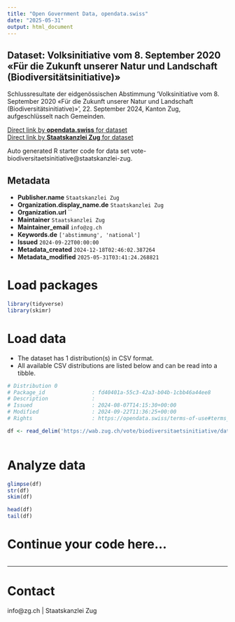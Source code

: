 ```yaml
---
title: "Open Government Data, opendata.swiss"
date: "2025-05-31"
output: html_document
---
```


## Dataset: Volksinitiative vom 8. September 2020 «Für die Zukunft unserer Natur und Landschaft (Biodiversitätsinitiative)»

Schlussresultate der eidgenössischen Abstimmung 'Volksinitiative vom 8. September 2020 «Für die Zukunft unserer Natur und Landschaft (Biodiversitätsinitiative)»', 22. September 2024, Kanton Zug, aufgeschlüsselt nach Gemeinden.

[Direct link by **opendata.swiss** for dataset](https://opendata.swiss/de/dataset/volksinitiative-vom-8-september-2020-fur-die-zukunft-unserer-natur-und-landschaft-biodiversitat)<br>
[Direct link by **Staatskanzlei Zug** for dataset](https://wab.zug.ch/vote/biodiversitaetsinitiative/data)

Auto generated R starter code for data set vote-biodiversitaetsinitiative@staatskanzlei-zug.

## Metadata

- **Publisher.name** `Staatskanzlei Zug`
- **Organization.display_name.de** `Staatskanzlei Zug`
- **Organization.url** ``
- **Maintainer** `Staatskanzlei Zug`
- **Maintainer_email** `info@zg.ch`
- **Keywords.de** `['abstimmung', 'national']`
- **Issued** `2024-09-22T00:00:00`
- **Metadata_created** `2024-12-18T02:46:02.387264`
- **Metadata_modified** `2025-05-31T03:41:24.268821`


# Load packages

```r

library(tidyverse)
library(skimr)

```

# Load data

-   The dataset has 1 distribution(s) in CSV format.
-   All available CSV distributions are listed below and can be read into a tibble.

```r

# Distribution 0
# Package_id               : fd40401a-55c3-42a3-b04b-1cbb46a44ee8
# Description              : 
# Issued                   : 2024-08-07T14:15:30+00:00
# Modified                 : 2024-09-22T11:36:25+00:00
# Rights                   : https://opendata.swiss/terms-of-use#terms_by

df <- read_delim('https://wab.zug.ch/vote/biodiversitaetsinitiative/data-csv')



```

# Analyze data

```r

glimpse(df)
str(df)
skim(df)

head(df)
tail(df)

```

# Continue your code here...

```r

```

------------------------------------------------------------------------

# Contact

info@zg.ch | Staatskanzlei Zug
